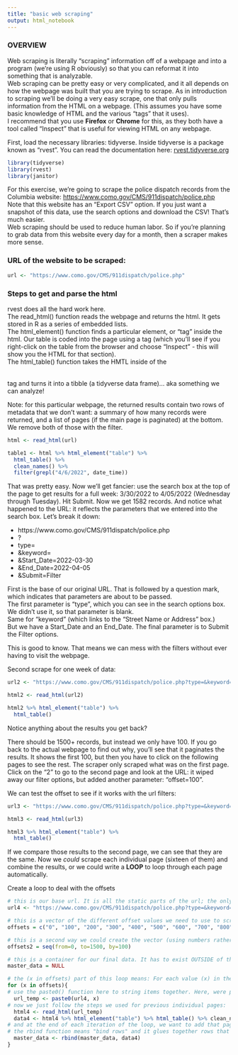 ```yaml
---
title: "basic web scraping"
output: html_notebook
---
```


### OVERVIEW

Web scraping is literally "scraping" information off of a webpage and into a program (we're using R obviously) so that you can reformat it into something that is analyzable.   
Web scraping can be pretty easy or very complicated, and it all depends on how the webpage was built that you are trying to scrape. As in introduction to scraping we'll be doing a very easy scrape, one that only pulls information from the HTML on a webpage. 
(This assumes you have some basic knowledge of HTML and the various "tags" that it uses).   
I recommend that you use **Firefox** or **Chrome** for this, as they both have a tool called "Inspect" that is useful for viewing HTML on any webpage.

First, load the necessary libraries: tidyverse. 
Inside tidyverse is a package known as "rvest". You can read the documentation here: [rvest.tidyverse.org](https://rvest.tidyverse.org/)  

```r
library(tidyverse)
library(rvest)
library(janitor)
```

For this exercise, we're going to scrape the police dispatch records from the Columbia website: 
[https://www.como.gov/CMS/911dispatch/police.php](https://www.como.gov/CMS/911dispatch/police.php)  
Note that this website has an "Export CSV" option. If you just want a snapshot of this data, use the search options and download the CSV! That's much easier.   
Web scraping should be used to reduce human labor. So if you're planning to grab data from this website every day for a month, then a scraper makes more sense.  

### URL of the website to be scraped:   
```r
url <- "https://www.como.gov/CMS/911dispatch/police.php"
```

### Steps to get and parse the html  
rvest does all the hard work here.  
The read_html() function reads the webpage and returns the html. It gets stored in R as a series of embedded lists.  
The html_element() function finds a particular element, or "tag" inside the html. Our table is coded into the page using a <table> tag (which you'll see if you right-click on the table from the browser and choose "Inspect" - this will show you the HTML for that section).  
The html_table() function takes the HMTL inside of the <table> tag and turns it into a tibble (a tidyverse data frame)... aka something we can analyze!

Note: for this particular webpage, the returned results contain two rows of metadata that we don't want: a summary of how many records were returned, and a list of pages (if the main page is paginated) at the bottom. We remove both of those with the filter.

```r
html <- read_html(url)

table1 <- html %>% html_element("table") %>%
  html_table() %>%
  clean_names() %>%
  filter(grepl("4/6/2022", date_time))

```


That was pretty easy. Now we'll get fancier: use the search box at the top of the page to get results for a full week: 3/30/2022 to 4/05/2022 (Wednesday through Tuesday). Hit Submit. Now we get 1582 records. And notice what happened to the URL: it reflects the parameters that we entered into the search box. Let's break it down:  
  
* https://www.como.gov/CMS/911dispatch/police.php
* ?
* type=
* &keyword=
* &Start_Date=2022-03-30
* &End_Date=2022-04-05
* &Submit=Filter

First is the base of our original URL. That is followed by a question mark, which indicates that parameters are about to be passed.  
The first parameter is "type", which you can see in the search options box. We didn't use it, so that parameter is blank.  
Same for "keyword" (which links to the "Street Name or Address" box.)  
But we have a Start_Date and an End_Date. 
The final parameter is to Submit the Filter options. 

This is good to know. That means we can mess with the filters without ever having to visit the webpage. 

Second scrape for one week of data: 
```r
url2 <- "https://www.como.gov/CMS/911dispatch/police.php?type=&keyword=&Start_Date=2022-03-30&End_Date=2022-04-05&Submit=Filter"

html2 <- read_html(url2)

html2 %>% html_element("table") %>%
  html_table()
```

Notice anything about the results you get back? 

There should be 1500+ records, but instead we only have 100. If you go back to the actual webpage to find out why, you'll see that it paginates the results. It shows the first 100, but then you have to click on the following pages to see the rest. The scraper only scraped what was on the first page. Click on the "2" to go to the second page and look at the URL: it wiped away our filter options, but added another parameter: "offset=100".

We can test the offset to see if it works with the url filters: 
```r
url3 <- "https://www.como.gov/CMS/911dispatch/police.php?type=&keyword=&Start_Date=2022-03-30&End_Date=2022-04-05&Submit=Filter&offset=100"

html3 <- read_html(url3)

html3 %>% html_element("table") %>%
  html_table()
```


If we compare those results to the second page, we can see that they are the same.  Now we *could* scrape each individual page (sixteen of them) and combine the results, or we could write a **LOOP** to loop through each page automatically. 

Create a loop to deal with the offsets
```r
# this is our base url. It is all the static parts of the url; the only thing that will change is the offset number, which we've excluded
url4 <- "https://www.como.gov/CMS/911dispatch/police.php?type=&keyword=&Start_Date=2022-03-30&End_Date=2022-04-05&Submit=Filter&offset="

# this is a vector of the different offset values we need to use to scrape each of the sixteen pages.
offsets = c("0", "100", "200", "300", "400", "500", "600", "700", "800", "900", "1000", "1100", "1200", "1300", "1400", "1500")

# this is a second way we could create the vector (using numbers rather than text, which shouldn't make a difference)
offsets2 = seq(from=0, to=1500, by=100)

# this is a container for our final data. It has to exist OUTSIDE of the for loop... what happens in a loop stays in a loop unless you pass it oustide of the loop. This is a fundamental rule in programming. 
master_data = NULL

# the (x in offsets) part of this loop means: For each value (x) in the vector "`offsets` (which we created above). So for each iteration of the loop, x = one of the offset values, starting with "0". 
for (x in offsets){
# use the paste0() function here to string items together. Here, were pasting the various offset values (represented as "x") to the base URL:
  url_temp <- paste0(url4, x)
# now we just follow the steps we used for previous individual pages:
  html4 <- read_html(url_temp)
  data4 <- html4 %>% html_element("table") %>% html_table() %>% clean_names
# and at the end of each iteration of the loop, we want to add that page's data to the container for our final data. 
# the rbind function means "bind rows" and it glues together rows that have the same structure
  master_data <- rbind(master_data, data4)
}


```

